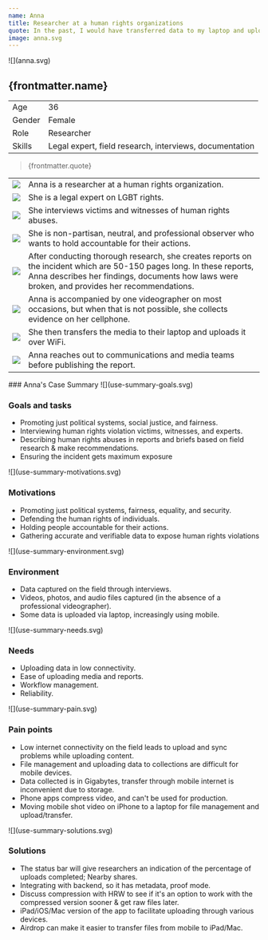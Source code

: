 ```yaml
---
name: Anna
title: Researcher at a human rights organizations
quote: In the past, I would have transferred data to my laptop and uploaded it from there, but I don't do that anymore. I only upload media from my mobile device now.
image: anna.svg
---
```



<ProfileSection>
![](anna.svg)

## **{frontmatter.name}**

|        |                                                         |
| ------ | ------------------------------------------------------- |
| Age    | 36                                                      |
| Gender | Female                                                  |
| Role   | Researcher                                              |
| Skills | Legal expert, field research, interviews, documentation |

> {frontmatter.quote}

|                    |                                                                                                                                                                                                                       |
| ------------------ | --------------------------------------------------------------------------------------------------------------------------------------------------------------------------------------------------------------------- |
| ![](checkmark.svg) | Anna is a researcher at a human rights organization.                                                                                                                                                                  |
| ![](folder.svg)    | She is a legal expert on LGBT rights.                                                                                                                                                                                 |
| ![](play.svg)      | She interviews victims and witnesses of human rights abuses.                                                                                                                                                          |
| ![](hands.svg)     | She is non-partisan, neutral, and professional observer who wants to hold accountable for their actions.                                                                                                              |
| ![](website.svg)   | After conducting thorough research, she creates reports on the incident which are 50-150 pages long. In these reports, Anna describes her findings, documents how laws were broken, and provides her recommendations. |
| ![](checkmark.svg) | Anna is accompanied by one videographer on most occasions, but when that is not possible, she collects evidence on her cellphone.                                                                                     |
| ![](squares.svg)   | She then transfers the media to their laptop and uploads it over WiFi.                                                                                                                                                |
| ![](squares.svg)   | Anna reaches out to communications and media teams before publishing the report.                                                                                                                                      |

</ProfileSection>
<AchievementsSection>
    ### Anna's Case Summary

<AchievementItem>
![](use-summary-goals.svg)

### Goals and tasks

- Promoting just political systems, social justice, and fairness.
- Interviewing human rights violation victims, witnesses, and experts.
- Describing human rights abuses in reports and briefs based on field research & make recommendations.
- Ensuring the incident gets maximum exposure

</AchievementItem>
<AchievementItem>
![](use-summary-motivations.svg)

### Motivations

- Promoting just political systems, fairness, equality, and security.
- Defending the human rights of individuals.
- Holding people accountable for their actions.
- Gathering accurate and verifiable data to expose human rights violations

</AchievementItem>
<AchievementItem>
![](use-summary-environment.svg)

### Environment

- Data captured on the field through interviews.
- Videos, photos, and audio files captured (in the absence of a professional videographer).
- Some data is uploaded via laptop, increasingly using mobile.

</AchievementItem>

<AchievementItem>
![](use-summary-needs.svg)

### Needs

- Uploading data in low connectivity.
- Ease of uploading media and reports.
- Workflow management.
- Reliability.

</AchievementItem>
<AchievementItem>
![](use-summary-pain.svg)

### Pain points

- Low internet connectivity on the field leads to upload and sync problems while uploading content.
- File management and uploading data to collections are difficult for mobile devices.
- Data collected is in Gigabytes, transfer through mobile internet is inconvenient due to storage.
- Phone apps compress video, and can't be used for production.
- Moving mobile shot video on iPhone to a laptop for file management and upload/transfer.

</AchievementItem>
<AchievementItem>
![](use-summary-solutions.svg)

### Solutions

- The status bar will give researchers an indication of the percentage of uploads completed; Nearby shares.
- Integrating with backend, so it has metadata, proof mode.
- Discuss compression with HRW to see if it's an option to work with the compressed version sooner & get raw files later.
- iPad/iOS/Mac version of the app to facilitate uploading through various devices.
- Airdrop can make it easier to transfer files from mobile to iPad/Mac.

</AchievementItem>
</AchievementsSection>
